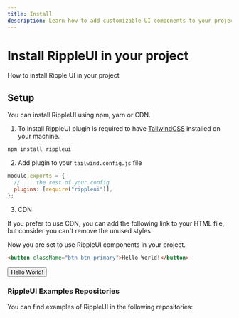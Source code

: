 ```yaml
---
title: Install
description: Learn how to add customizable UI components to your project using TailwindCSS. Follow our step-by-step guide to install RippleUI and enhance your website or application's user experience.
---
```


# Install RippleUI in your project

How to install Ripple UI in your project

## Setup

You can install RippleUI using npm, yarn or CDN.

1. To install RippleUI plugin is required to have [TailwindCSS](https://tailwindcss.com/docs/installation) installed on your machine.

```bash disableTabs={true}
npm install rippleui
```

2. Add plugin to your `tailwind.config.js` file

```js disableTabs={true}
module.exports = {
  // ... the rest of your config
  plugins: [require("rippleui")],
};
```

3. CDN

If you prefer to use CDN, you can add the following link to your HTML file, but consider you can't remove the unused styles.

<CDN/>


Now you are set to use RippleUI components in your project.

```html
<button className="btn btn-primary">Hello World!</button>
```

<button className="btn btn-primary">Hello World!</button>

### RippleUI Examples Repositories

You can find examples of RippleUI in the following repositories:

<ExamplesRepositories />
<LinkRedirect
  contentRight="Usage"
  hrefRight="/docs/get-started/usage"
  hideLeft="{true}"
/>
